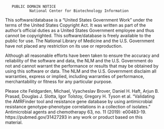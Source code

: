 ```         
   PUBLIC DOMAIN NOTICE
           National Center for Biotechnology Information
```

This software/database is a "United States Government Work" under the terms of the United States Copyright Act. It was written as part of the author's official duties as a United States Government employee and thus cannot be copyrighted. This software/database is freely available to the public for use. The National Library of Medicine and the U.S. Government have not placed any restriction on its use or reproduction.

Although all reasonable efforts have been taken to ensure the accuracy and reliability of the software and data, the NLM and the U.S. Government do not and cannot warrant the performance or results that may be obtained by using this software or data. The NLM and the U.S. Government disclaim all warranties, express or implied, including warranties of performance, merchantability or fitness for any particular purpose.

Please cite Feldgarden, Michael, Vyacheslav Brover, Daniel H. Haft, Arjun B. Prasad, Douglas J. Slotta, Igor Tolstoy, Gregory H. Tyson et al. "Validating the AMRFinder tool and resistance gene database by using antimicrobial resistance genotype-phenotype correlations in a collection of isolates." Antimicrobial agents and chemotherapy 63, no. 11 (2019): e00483-19. https://pubmed.gov/31427293 in any work or product based on this material.